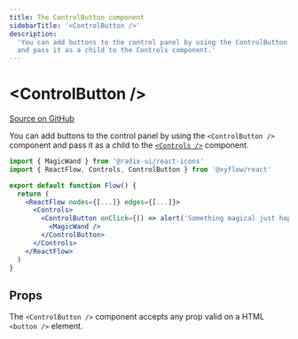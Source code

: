 ```yaml
---
title: The ControlButton component
sidebarTitle: '<ControlButton />'
description:
  'You can add buttons to the control panel by using the ControlButton component
  and pass it as a child to the Controls component.'
---
```


# \<ControlButton />

[Source on GitHub](https://github.com/xyflow/xyflow/blob/main/packages/react/src/additional-components/ControlButton.tsx)

You can add buttons to the control panel by using the `<ControlButton />` component
and pass it as a child to the [`<Controls />`](/api-reference/components/controls) component.

```jsx
import { MagicWand } from '@radix-ui/react-icons'
import { ReactFlow, Controls, ControlButton } from '@xyflow/react'

export default function Flow() {
  return (
    <ReactFlow nodes={[...]} edges={[...]}>
      <Controls>
        <ControlButton onClick={() => alert('Something magical just happened. ✨')}>
          <MagicWand />
        </ControlButton>
      </Controls>
    </ReactFlow>
  )
}
```

## Props

The `<ControlButton />` component accepts any prop valid on a HTML `<button />`
element.

<APIDocs componentName="ControlButton" groupKeys="ButtonHTMLAttributes<HTMLButtonElement>" />
